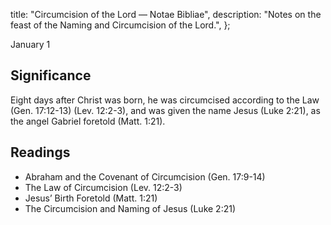   title: "Circumcision of the Lord — Notae Bibliae",
  description: "Notes on the feast of the Naming and Circumcision of the Lord.",
};

<Initial text="Circumcision of the Lord" />

January 1

## Significance

Eight days after Christ was born, he was circumcised according to the Law (Gen. 17:12-13) (Lev. 12:2-3), and was given the name Jesus (Luke 2:21), as the angel Gabriel foretold (Matt. 1:21).

## Readings

- Abraham and the Covenant of Circumcision (Gen. 17:9-14)
- The Law of Circumcision (Lev. 12:2-3)
- Jesus’ Birth Foretold (Matt. 1:21)
- The Circumcision and Naming of Jesus (Luke 2:21)
